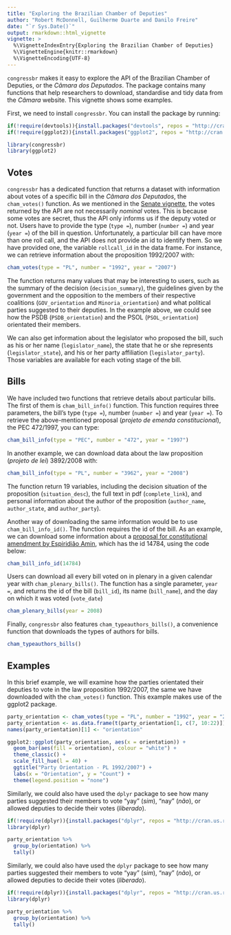 ```yaml
---
title: "Exploring the Brazilian Chamber of Deputies"
author: "Robert McDonnell, Guilherme Duarte and Danilo Freire"
date: "`r Sys.Date()`"
output: rmarkdown::html_vignette
vignette: >
  %\VignetteIndexEntry{Exploring the Brazilian Chamber of Deputies}
  %\VignetteEngine{knitr::rmarkdown}
  %\VignetteEncoding{UTF-8}
---
```



`congressbr` makes it easy to explore the API of the Brazilian Chamber of Deputies, or the _Câmara dos Deputados_. The package contains many functions that help researchers to download, standardise and tidy data from the _Câmara_ website. This vignette shows some examples.

First, we need to install `congressbr`. You can install the package by running: 
```r
if(!require(devtools)){install.packages("devtools", repos = "http://cran.us.r-project.org")}
if(!require(ggplot2)){install.packages("ggplot2", repos = "http://cran.us.r-project.org")}
```

```r
library(congressbr)
library(ggplot2)
```


## Votes

`congressbr` has a dedicated function that returns a dataset with information about votes of a specific bill in the _Câmara dos Deputados_, the `cham_votes()` function. As we mentioned in the [Senate vignette](senate.html), the votes returned by the API are not necessarily *nominal* votes. This is because some votes are secret, thus the API only informs us if the deputy voted or not. Users have to provide the type (`type =`), number (`number =`) and year (`year =`) of the bill in question. Unfortunately, a particular bill can have more than one roll call, and the API does not provide an id to identify them. So we have provided one, the variable `rollcall_id` in the data frame. For instance, we can retrieve information about the proposition 1992/2007 with:

```r
cham_votes(type = "PL", number = "1992", year = "2007")
```

The function returns many values that may be interesting to users, such as the summary of the decision (`decision_summary`), the guidelines given by the government and the opposition to the members of their respective coalitions (`GOV_orientation` and `Minoria_orientation`) and what political parties suggested to their deputies. In the example above, we could see how the PSDB (`PSDB_orientation`) and the PSOL (`PSOL_orientation`) orientated their members. 

We can also get information about the legislator who proposed the bill, such as his or her name (`legislator_name`), the state that he or she represents (`legislator_state`), and his or her party affiliation (`legislator_party`). Those variables are available for each voting stage of the bill. 

## Bills

We have included two functions that retrieve details about particular bills. The first of them is `cham_bill_info()` function. This function requires three parameters, the bill's type (`type =`), number (`number =`) and year (`year =`). To retrieve the above-mentioned proposal (_projeto de emenda constitucional_), the PEC 472/1997, you can type:

```r
cham_bill_info(type = "PEC", number = "472", year = "1997")
```

In another example, we can download data about the law proposition (*projeto de lei*) 3892/2008 with:

```r
cham_bill_info(type = "PL", number = "3962", year = "2008")
```

The function return 19 variables, including the decision situation of the proposition (`situation_desc`), the full text in pdf (`complete_link`), and personal information about the author of the proposition (`author_name`, `author_state`, and `author_party`).

Another way of downloading the same information would be to use `cham_bill_info_id()`. The function requires the id of the bill. As an example, we can download some information about a [proposal for constitutional amendment by Espiridião Amin](http://www.camara.gov.br/proposicoesWeb/fichadetramitacao?idProposicao=14784), which has the id 14784, using the code below:

```r
cham_bill_info_id(14784)
```

Users can download all every bill voted on in plenary in a given calendar year with `cham_plenary_bills()`. The function has a single parameter, `year = `, and returns the id of the bill (`bill_id`), its name (`bill_name`), and the day on which it was voted (`vote_date`)

```r
cham_plenary_bills(year = 2008)
```

Finally, `congressbr` also features `cham_typeauthors_bills()`, a convenience function that downloads the types of authors for bills.

```r
cham_typeauthors_bills()
```

## Examples

In this brief example, we will examine how the parties orientated their deputies to vote in the law proposition 1992/2007, the same we have downloaded with the `cham_votes()` function. This example makes use of the ggplot2 package.

```r

party_orientation <- cham_votes(type = "PL", number = "1992", year = "2007")
party_orientation <- as.data.frame(t(party_orientation[1, c(7, 10:22)])) # select only one row and the columns of interest; transpose data
names(party_orientation)[1] <- "orientation"

ggplot2::ggplot(party_orientation, aes(x = orientation)) +
  geom_bar(aes(fill = orientation), colour = "white") +
  theme_classic() + 
  scale_fill_hue(l = 40) + 
  ggtitle("Party Orientation - PL 1992/2007") +
  labs(x = "Orientation", y = "Count") + 
  theme(legend.position = "none")
```

Similarly, we could also have used the `dplyr` package to see how many parties suggested their members to vote "yay" (*sim*), "nay" (*não*), or allowed deputies to decide their votes (*liberado*).

```r
if(!require(dplyr)){install.packages("dplyr", repos = "http://cran.us.r-project.org")}
library(dplyr)

party_orientation %>%
  group_by(orientation) %>%
  tally()
```



Similarly, we could also have used the `dplyr` package to see how many parties suggested their members to vote "yay" (*sim*), "nay" (*não*), or allowed deputies to decide their votes (*liberado*).

```r
if(!require(dplyr)){install.packages("dplyr", repos = "http://cran.us.r-project.org")}
library(dplyr)

party_orientation %>%
  group_by(orientation) %>%
  tally()
```


